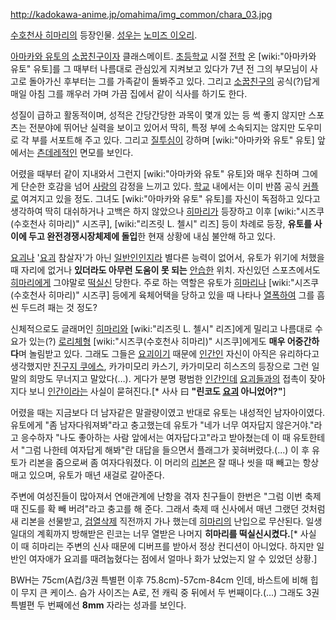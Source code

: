 http://kadokawa-anime.jp/omahima/img_common/chara_03.jpg

{{{+1 九崎凛子 / くざき りんこ}}}

[[수호천사 히마리]]의 등장인물. [[성우]]는 [[노미즈 이오리]].

[[아마카와 유토]]의 [[소꿉친구]]이자 클래스메이트. [[초등학교]] 시절 [[전학]] 온 [wiki:"아마카와 유토" 유토]를 그 때부터 나름대로 관심있게 지켜보고 있다가 7년 전 그의 부모님이 사고로 돌아가신 후부터는 그를 가족같이 돌봐주고 있다. 그리고 [[소꿉친구]]의 공식(?)답게 매일 아침 그를 깨우러 가며 가끔 집에서 같이 식사를 하기도 한다.

성질이 급하고 활동적이며, 성적은 간당간당한 과목이 몇개 있는 등 썩 좋지 않지만 스포츠는 전분야에 뛰어난 실력을 보이고 있어서 딱히, 특정 부에 소속되지는 않지만 도우미로 각 부를 서포트해 주고 있다. 그리고 [[질투]]심이 강하며 [wiki:"아마카와 유토" 유토] 앞에서는 [[츤데레]]적인 면모를 보인다.

어렸을 때부터 같이 지내와서 그런지 [wiki:"아마카와 유토" 유토]와 매우 친하며 그에게 단순한 호감을 넘어 [[사랑]]의 감정을 느끼고 있다. [[학교]] 내에서는 이미 반쯤 공식 [[커플]]로 여겨지고 있을 정도. 그녀도 [wiki:"아마카와 유토" 유토]를 자신이 독점하고 있다고 생각하여 딱히 대쉬하거나 고백은 하지 않았으나 [[히마리]]가 등장하고 이후 [wiki:"시즈쿠(수호천사 히마리)" 시즈쿠], [wiki:"리즈릿 L. 첼시" 리즈] 등이 차례로 등장, '''유토를 사이에 두고 완전경쟁시장체제에 돌입'''한 현재 상황에 내심 불안해 하고 있다.

[[요괴]]나 '[[요괴]] 참살자'가 아닌 [[일반인]]인지라 별다른 능력이 없어서, 유토가 위기에 처했을 때 자리에 없거나 '''있더라도 아무런 도움이 못 되는''' [[안습]]한 위치. 자신있던 스포츠에서도 [[히마리]]에게 그야말로 [[떡실신]] 당한다. 주로 하는 역할은 유토가 [[히마리]]나 [wiki:"시즈쿠(수호천사 히마리)" 시즈쿠] 등에게 육체어택을 당하고 있을 때 나타나 [[열폭]]하여 그를 흠씬 두드려 패는 것 정도?

신체적으로도 글래머인 [[히마리]]와 [wiki:"리즈릿 L. 첼시" 리즈]에게 밀리고 나름대로 수요가 있는(?) [[로리]]체형 [wiki:"시즈쿠(수호천사 히마리)" 시즈쿠]에게도  '''매우 어중간하다'''며 놀림받고 있다. 그래도 그들은 [[요괴]]이기 때문에 [[인간]]인 자신이 아직은 유리하다고 생각했지만 [[진구지 쿠에스]], 카가미모리 카스기, 카가미모리 히스즈의 등장으로 그런 일말의 희망도 무너지고 말았다(…).
게다가 분명 평범한 [[인간]]인데 [[요괴]]들과의 접촉이 잦아지다 보니 [[인간]]이라는 사실이 묻혀진다.[* 사사 曰 '''"린코도 [[요괴]] 아니었어?"''']

어렸을 때는 지금보다 더 남자같은 말괄량이였고 반대로 유토는 내성적인 남자아이였다. 유토에게 "좀 남자다워져봐"라고 충고했는데 유토가 "네가 너무 여자답지 않은거야."라고 응수하자 "나도 좋아하는 사람 앞에서는 여자답다고"라고 받아쳤는데 이 때 유토한테서 "그럼 나한테 여자답게 해봐"란 대답을 들으면서 플래그가 꽂혀버렸다.(...) 이 후 유토가 리본을 줌으로써 좀 여자다워졌다. 이 머리의 [[리본]]은 잘 때나 씻을 때 빼고는 항상 매고 있으며, 유토가 매년 새걸로 갈아준다. 

주변에 여성진들이 많아져서 연애관계에 난항을 겪자 친구들이 한번은 "그럼 이번 축제 때 진도를 확 빼 버려"라고 충고를 해 준다. 그래서 축제 때 신사에서 매년 그랬던 것처럼 새 리본을 선물받고, [[검열삭제]] 직전까지 가나 했는데 [[히마리]]의 난입으로 무산된다. 일생일대의 계획까지 방해받은 린코는 너무 열받은 나머지 '''히마리를 떡실신시켰다.'''[* 사실 이 때 히마리는 주변의 신사 때문에 디버프를 받아서 정상 컨디션이 아니었다. 하지만 일반인 여자애가 요괴를 때려눕혔다는 점에서 얼마나 화가 났었는지 알 수 있었던 상황.]

BWH는 75cm(A컵/3권 특별편 이후 75.8cm)-57cm-84cm 인데, 바스트에 비해 힙이 무지 큰 케이스. 슴가 사이즈는 A로, 전 캐릭 중 뒤에서 두 번째이다.(...) 그래도 3권 특별편 두 번째에선 '''8mm''' 자라는 성과를 보인다.
